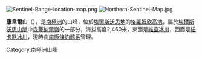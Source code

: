 [[Image:Sentinel-Range-location-map.png|thumb]]
[[Image:Northern-Sentinel-Map.jpg|thumb]]

{{Coord|77|40|S|86|9|W|source:GNIS|display=title}}

'''康韋爾山'''（{{lang-en|Mount Cornwell}}），是[[南極洲|南極洲]]的山峰，位於[[埃爾斯沃思地|埃爾斯沃思地]]的[[格羅姆欣高地|格羅姆欣高地]]，屬於[[埃爾斯沃思山脈|埃爾斯沃思山脈]]中[[森蒂納爾嶺|森蒂納爾嶺]]的一部分，海拔高度2,460米，東面是[[維查冰川|維查冰川]]，西面是[[紐卡默冰川|紐卡默冰川]]，現時由[[南極條約體系|南極條約體系]]管理。

{{DEFAULTSORT:Mount Cornwell}}
[[Category:南極洲山峰|Category:南極洲山峰]]


{{EllsworthLand-geo-stub}}